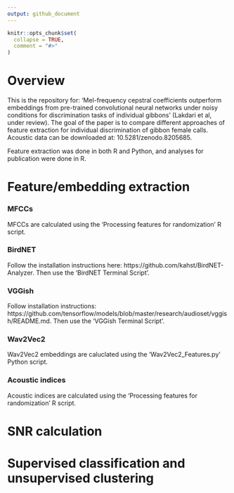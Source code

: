```yaml
---
output: github_document
---
```


<!-- README.md is generated from README.Rmd. Please edit that file -->

```r
knitr::opts_chunk$set(
  collapse = TRUE,
  comment = "#>"
)
```

# Overview
This is the repository for: 'Mel-frequency cepstral coefficients outperform embeddings from pre-trained convolutional neural networks under noisy conditions for discrimination tasks of individual gibbons' (Lakdari et al, under review). The goal of the paper is to compare different approaches of feature extraction for individual discrimination of gibbon female calls. Acoustic data can be downloaded at: 10.5281/zenodo.8205685.

Feature extraction was done in both R and Python, and analyses for publication were done in R.

# Feature/embedding extraction

### MFCCs
MFCCs are calculated using the 'Processing features for randomization' R script. 

### BirdNET
Follow the installation instructions here: https://github.com/kahst/BirdNET-Analyzer. Then use the 'BirdNET Terminal Script'. 

### VGGish
Follow installation instructions: https://github.com/tensorflow/models/blob/master/research/audioset/vggish/README.md. Then use the 'VGGish Terminal Script'.

### Wav2Vec2
Wav2Vec2 embeddings are caluclated using the 'Wav2Vec2_Features.py' Python script.

### Acoustic indices
Acoustic indices are calculated using the 'Processing features for randomization' R script. 

# SNR calculation

# Supervised classification and unsupervised clustering


